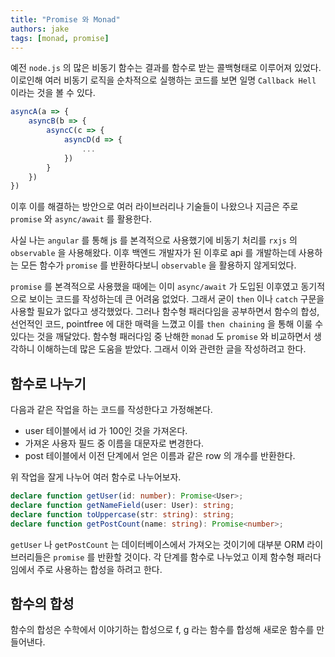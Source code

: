 ```yaml
---
title: "Promise 와 Monad"
authors: jake
tags: [monad, promise]
---
```


예전 `node.js` 의 많은 비동기 함수는 결과를 함수로 받는 콜백형태로 이루어져 있었다.
이로인해 여러 비동기 로직을 순차적으로 실행하는 코드를 보면 일명 `Callback Hell` 이라는 것을 볼 수 있다.

```js
asyncA(a => {
    asyncB(b => {
        asyncC(c => {
            asyncD(d => {
                ...
            })
        }
    })
})
```

이후 이를 해결하는 방안으로 여러 라이브러리나 기술들이 나왔으나 지금은 주로 `promise` 와 `async/await` 를 활용한다.

사실 나는 `angular` 를 통해 js 를 본격적으로 사용했기에 비동기 처리를 `rxjs` 의 `observable` 을 사용해왔다.
이후 백엔드 개발자가 된 이후로 api 를 개발하는데 사용하는 모든 함수가 `promise` 를 반환하다보니 `observable` 을 활용하지 않게되었다.

`promise` 를 본격적으로 사용했을 때에는 이미 `async/await` 가 도입된 이후였고 동기적으로 보이는 코드를 작성하는데 큰 어려움 없었다.
그래서 굳이 `then` 이나 `catch` 구문을 사용할 필요가 없다고 생각했었다.
그러나 함수형 패러다임을 공부하면서 함수의 합성, 선언적인 코드, pointfree 에 대한 매력을 느꼈고 이를 `then chaining` 을 통해 이룰 수 있다는 것을 깨달았다.
함수형 패러다임 중 난해한 `monad` 도 `promise` 와 비교하면서 생각하니 이해하는데 많은 도움을 받았다.
그래서 이와 관련한 글을 작성하려고 한다.

<!--truncate-->

## 함수로 나누기

다음과 같은 작업을 하는 코드를 작성한다고 가정해본다.

- user 테이블에서 id 가 100인 것을 가져온다.
- 가져온 사용자 필드 중 이름을 대문자로 변경한다.
- post 테이블에서 이전 단계에서 얻은 이름과 같은 row 의 개수를 반환한다.

위 작업을 잘게 나누어 여러 함수로 나누어보자.

```typescript
declare function getUser(id: number): Promise<User>;
declare function getNameField(user: User): string;
declare function toUppercase(str: string): string;
declare function getPostCount(name: string): Promise<number>;
```

`getUser` 나 `getPostCount` 는 데이터베이스에서 가져오는 것이기에 대부분 ORM 라이브러리들은 `promise` 를 반환할 것이다.
각 단계를 함수로 나누었고 이제 함수형 패러다임에서 주로 사용하는 합성을 하려고 한다.

## 함수의 합성

함수의 합성은 수학에서 이야기하는 합성으로 f, g 라는 함수를 합성해 새로운 함수를 만들어낸다.
